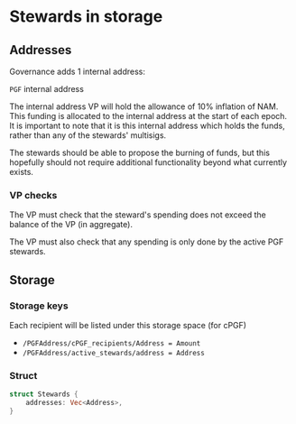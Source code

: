 # Stewards in storage

## Addresses
Governance adds 1 internal address:

`PGF` internal address

The internal address VP will hold the allowance of 10% inflation of NAM. This funding is allocated to the internal address at the start of each epoch. It is important to note that it is this internal address which holds the funds, rather than any of the stewards' multisigs.

The stewards should be able to propose the burning of funds, but this hopefully should not require additional functionality beyond what currently exists.

### VP checks

The VP must check that the steward's spending does not exceed the balance of the VP (in aggregate).

The VP must also check that any spending is only done by the active PGF stewards.

## Storage

### Storage keys

Each recipient will be listed under this storage space (for cPGF)
- `/PGFAddress/cPGF_recipients/Address = Amount`
- `/PGFAddress/active_stewards/address = Address`
### Struct

```rust
struct Stewards {
    addresses: Vec<Address>,
}
```